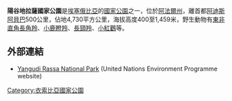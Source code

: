 {{Infobox protected area 
| name = 陽谷地拉薩國家公園
| iucn_category = II
| photo = 
| photo_caption = 
| location = {{flag|Ethiopia}}[[阿法爾州|阿法爾州]]
| nearest_city = 
| map =Ethiopia
| relief = 1
| map_caption = 
| lat_d = 11
| lat_m = 0
| lat_s = 
| lat_NS = N
| long_d = 40
| long_m = 50
| long_s = 
| long_EW = E
| area = 4,730平方公里
| established = 
| visitation_num = 
| visitation_year = 
| governing_body = 
}}

'''陽谷地拉薩國家公園'''是[[埃塞俄比亞|埃塞俄比亞]]的[[國家公園|國家公園]]之一，位於[[阿法爾州|阿法爾州]]，離首都[[阿迪斯阿貝巴|阿迪斯阿貝巴]]500公里，佔地4,730平方公里，海拔高度400至1,459米，野生動物有[[東非直角長角羚|東非直角長角羚]]、[[小鹿瞪羚|小鹿瞪羚]]、[[長頸羚|長頸羚]]、[[小紅鸛|小紅鸛]]等。

==外部連結==
*[https://web.archive.org/web/20070929212453/http://www.unep-wcmc.org/sites/pa/0046p.htm Yangudi Rassa National Park] (United Nations Environment Programme website)

[[Category:衣索比亞國家公園|Category:衣索比亞國家公園]]

{{Ethiopia-stub}}
{{埃塞俄比亞國家公園|state=autocollapse}}
